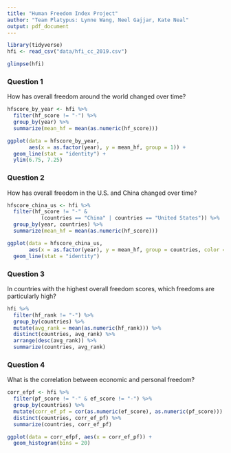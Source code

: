 ```yaml
---
title: "Human Freedom Index Project"
author: "Team Platypus: Lynne Wang, Neel Gajjar, Kate Neal"
output: pdf_document
---
```


```r
library(tidyverse)
hfi <- read_csv("data/hfi_cc_2019.csv") 
```

```r
glimpse(hfi)
```

### Question 1

How has overall freedom around the world changed over time?

```r
hfscore_by_year <- hfi %>% 
  filter(hf_score != "-") %>% 
  group_by(year) %>% 
  summarize(mean_hf = mean(as.numeric(hf_score)))

ggplot(data = hfscore_by_year, 
       aes(x = as.factor(year), y = mean_hf, group = 1)) +
  geom_line(stat = "identity") +
  ylim(6.75, 7.25)
```

### Question 2

How has overall freedom in the U.S. and China changed over time?

```r
hfscore_china_us <- hfi %>% 
  filter(hf_score != "-" & 
           (countries == "China" | countries == "United States")) %>% 
  group_by(year, countries) %>% 
  summarize(mean_hf = mean(as.numeric(hf_score)))

ggplot(data = hfscore_china_us, 
       aes(x = as.factor(year), y = mean_hf, group = countries, color = countries)) +
  geom_line(stat = "identity")
```

### Question 3

In countries with the highest overall freedom scores, which freedoms are particularly high?

```r
hfi %>% 
  filter(hf_rank != "-") %>% 
  group_by(countries) %>% 
  mutate(avg_rank = mean(as.numeric(hf_rank))) %>% 
  distinct(countries, avg_rank) %>% 
  arrange(desc(avg_rank)) %>% 
  summarize(countries, avg_rank)
```

### Question 4

What is the correlation between economic and personal freedom?

```r
corr_efpf <- hfi %>% 
  filter(pf_score != "-" & ef_score != "-") %>% 
  group_by(countries) %>% 
  mutate(corr_ef_pf = cor(as.numeric(ef_score), as.numeric(pf_score))) %>% 
  distinct(countries, corr_ef_pf) %>% 
  summarize(countries, corr_ef_pf)

ggplot(data = corr_efpf, aes(x = corr_ef_pf)) +
  geom_histogram(bins = 20)
```

